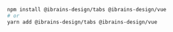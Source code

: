 ```bash
npm install @ibrains-design/tabs @ibrains-design/vue
# or
yarn add @ibrains-design/tabs @ibrains-design/vue
```
